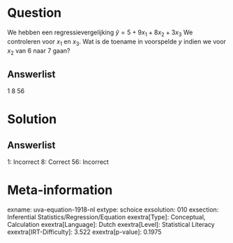 Question
========

We hebben een regressievergelijking $\hat{y} = 5 + 9x_{1} +
8x_{2} + 3x_{3}$ We controleren voor *x*~1~ en *x*~3~. Wat is de
toename in voorspelde *y* indien we voor *x*~2~ van 6 naar 7 gaan?

Answerlist
----------

1
8
56

Solution
========

Answerlist
----------

1: Incorrect
8: Correct
56: Incorrect

Meta-information
================
exname: uva-equation-1918-nl
extype: schoice
exsolution: 010
exsection: Inferential Statistics/Regression/Equation
exextra[Type]: Conceptual, Calculation
exextra[Language]: Dutch
exextra[Level]: Statistical Literacy
exextra[IRT-Difficulty]: 3.522
exextra[p-value]: 0.1975
